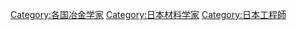 {{Commons_category}}

[[Category:各国冶金学家|Category:各国冶金学家]]
[[Category:日本材料学家|Category:日本材料学家]]
[[Category:日本工程師|Category:日本工程師]]